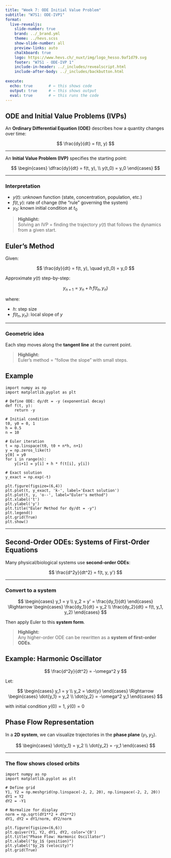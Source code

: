 ```yaml
---
title: "Week 7: ODE Initial Value Problem"
subtitle: "W7S1: ODE-IVP1"
format:
  live-revealjs:
    slide-number: true
    brand: ../_brand.yml
    theme: ../hevs.scss
    show-slide-number: all
    preview-links: auto
    chalkboard: true
    logo: https://www.hevs.ch/_nuxt/img/logo_hesso.9af1d79.svg
    footer: "W7S1 - ODE-IVP 1"
    include-in-header: ../_includes/revealscript.html
    include-after-body: ../_includes/backbutton.html
    
execute:
  echo: true       # ← this shows code
  output: true     # ← this shows output
  eval: true       # ← this runs the code
---
```


## ODE and Initial Value Problems (IVPs)

An **Ordinary Differential Equation (ODE)** describes how a quantity changes over time:

$$
\frac{dy}{dt} = f(t, y)
$$

---

An **Initial Value Problem (IVP)** specifies the starting point:

$$
\begin{cases}
\dfrac{dy}{dt} = f(t, y), \\
y(t_0) = y_0
\end{cases}
$$

---

### Interpretation

- $y(t)$: unknown function (state, concentration, population, etc.)
- $f(t, y)$: rate of change (the “rule” governing the system)
- $y_0$: known initial condition at $t_0$

> ::: callout-tip
**Highlight:**  
Solving an IVP = finding the trajectory $y(t)$ that follows the dynamics from a given start.
:::

## Euler’s Method 

Given:

$$
\frac{dy}{dt} = f(t, y), \quad y(t_0) = y_0
$$

Approximate $y(t)$ step-by-step:

$$
y_{n+1} = y_n + h\, f(t_n, y_n)
$$

where:

- $h$: step size  
- $f(t_n, y_n)$: local slope of $y$

---

### Geometric idea
Each step moves along the **tangent line** at the current point.

> ::: callout-note
**Highlight:**  
Euler’s method = “follow the slope” with small steps.
:::


## Example

```pyodide
import numpy as np
import matplotlib.pyplot as plt

# Define ODE: dy/dt = -y (exponential decay)
def f(t, y):
    return -y

# Initial condition
t0, y0 = 0, 1
h = 0.5
n = 10

# Euler iteration
t = np.linspace(t0, t0 + n*h, n+1)
y = np.zeros_like(t)
y[0] = y0
for i in range(n):
    y[i+1] = y[i] + h * f(t[i], y[i])

# Exact solution
y_exact = np.exp(-t)

plt.figure(figsize=(6,4))
plt.plot(t, y_exact, 'k-', label='Exact solution')
plt.plot(t, y, 'o--', label="Euler's method")
plt.xlabel('t')
plt.ylabel('y')
plt.title("Euler Method for dy/dt = -y")
plt.legend()
plt.grid(True)
plt.show()
```


---

## Second-Order ODEs: Systems of First-Order Equations

Many physical/biological systems use **second-order ODEs**:

$$
\frac{d^2y}{dt^2} = f(t, y, y')
$$

---

### Convert to a system

$$
\begin{cases}
y_1 = y \\
y_2 = y' = \frac{dy_1}{dt}
\end{cases}
\Rightarrow
\begin{cases}
\frac{dy_1}{dt} = y_2 \\
\frac{dy_2}{dt} = f(t, y_1, y_2)
\end{cases}
$$

Then apply Euler  to this **system form**.

> ::: callout-tip
**Highlight:**  
Any higher-order ODE can be rewritten as a **system of first-order ODEs**.
:::

## Example: Harmonic Oscillator

$$
\frac{d^2y}{dt^2} = -\omega^2 y
$$

Let:

$$
\begin{cases}
y_1 = y \\
y_2 = \dot{y}
\end{cases}
\Rightarrow
\begin{cases}
\dot{y_1} = y_2 \\
\dot{y_2} = -\omega^2 y_1
\end{cases}
$$

with initial condition $y(0)=1$, $\dot{y}(0)=0$  

## Phase Flow Representation

In a **2D system**, we can visualize trajectories in the **phase plane** $(y_1, y_2)$.

$$
\begin{cases}
\dot{y_1} = y_2 \\
\dot{y_2} = -y_1
\end{cases}
$$

---

### The flow shows closed orbits

```pyodide
import numpy as np
import matplotlib.pyplot as plt

# Define grid
Y1, Y2 = np.meshgrid(np.linspace(-2, 2, 20), np.linspace(-2, 2, 20))
dY1 = Y2
dY2 = -Y1

# Normalize for display
norm = np.sqrt(dY1**2 + dY2**2)
dY1, dY2 = dY1/norm, dY2/norm

plt.figure(figsize=(6,6))
plt.quiver(Y1, Y2, dY1, dY2, color='C0')
plt.title("Phase Flow: Harmonic Oscillator")
plt.xlabel("$y_1$ (position)")
plt.ylabel("$y_2$ (velocity)")
plt.grid(True)

```


